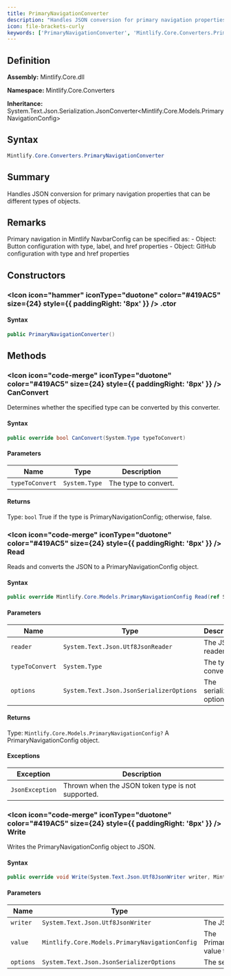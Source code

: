 ```yaml
---
title: PrimaryNavigationConverter
description: "Handles JSON conversion for primary navigation properties that can be different types of objects."
icon: file-brackets-curly
keywords: ['PrimaryNavigationConverter', 'Mintlify.Core.Converters.PrimaryNavigationConverter', 'Mintlify.Core.Converters', 'class', 'System.Text.Json.Serialization.JsonConverter<Mintlify.Core.Models.PrimaryNavigationConfig>']
---
```


## Definition

**Assembly:** Mintlify.Core.dll

**Namespace:** Mintlify.Core.Converters

**Inheritance:** System.Text.Json.Serialization.JsonConverter&lt;Mintlify.Core.Models.PrimaryNavigationConfig&gt;

## Syntax

```csharp
Mintlify.Core.Converters.PrimaryNavigationConverter
```

## Summary

Handles JSON conversion for primary navigation properties that can be different types of objects.

## Remarks

Primary navigation in Mintlify NavbarConfig can be specified as:
            - Object: Button configuration with type, label, and href properties
            - Object: GitHub configuration with type and href properties

## Constructors

### <Icon icon="hammer" iconType="duotone" color="#419AC5" size={24} style={{ paddingRight: '8px' }} />  .ctor

#### Syntax

```csharp
public PrimaryNavigationConverter()
```

## Methods

### <Icon icon="code-merge" iconType="duotone" color="#419AC5" size={24} style={{ paddingRight: '8px' }} />  CanConvert

Determines whether the specified type can be converted by this converter.

#### Syntax

```csharp
public override bool CanConvert(System.Type typeToConvert)
```

#### Parameters

| Name | Type | Description |
|------|------|-------------|
| `typeToConvert` | `System.Type` | The type to convert. |

#### Returns

Type: `bool`
True if the type is PrimaryNavigationConfig; otherwise, false.

### <Icon icon="code-merge" iconType="duotone" color="#419AC5" size={24} style={{ paddingRight: '8px' }} />  Read

Reads and converts the JSON to a PrimaryNavigationConfig object.

#### Syntax

```csharp
public override Mintlify.Core.Models.PrimaryNavigationConfig Read(ref System.Text.Json.Utf8JsonReader reader, System.Type typeToConvert, System.Text.Json.JsonSerializerOptions options)
```

#### Parameters

| Name | Type | Description |
|------|------|-------------|
| `reader` | `System.Text.Json.Utf8JsonReader` | The JSON reader. |
| `typeToConvert` | `System.Type` | The type to convert to. |
| `options` | `System.Text.Json.JsonSerializerOptions` | The serializer options. |

#### Returns

Type: `Mintlify.Core.Models.PrimaryNavigationConfig?`
A PrimaryNavigationConfig object.

#### Exceptions

| Exception | Description |
|-----------|-------------|
| `JsonException` | Thrown when the JSON token type is not supported. |

### <Icon icon="code-merge" iconType="duotone" color="#419AC5" size={24} style={{ paddingRight: '8px' }} />  Write

Writes the PrimaryNavigationConfig object to JSON.

#### Syntax

```csharp
public override void Write(System.Text.Json.Utf8JsonWriter writer, Mintlify.Core.Models.PrimaryNavigationConfig value, System.Text.Json.JsonSerializerOptions options)
```

#### Parameters

| Name | Type | Description |
|------|------|-------------|
| `writer` | `System.Text.Json.Utf8JsonWriter` | The JSON writer. |
| `value` | `Mintlify.Core.Models.PrimaryNavigationConfig` | The PrimaryNavigationConfig value to write. |
| `options` | `System.Text.Json.JsonSerializerOptions` | The serializer options. |

